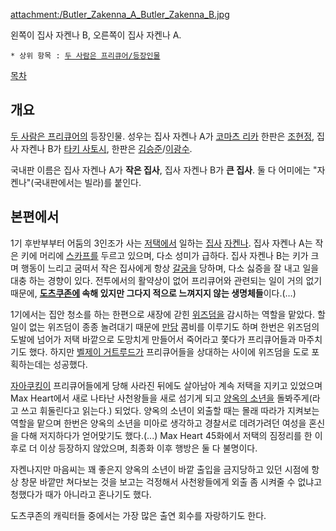 attachment:/Butler_Zakenna_A_Butler_Zakenna_B.jpg

왼쪽이 집사 자켄나 B, 오른쪽이 집사 자켄나 A.

 * 상위 항목 : [[두 사람은 프리큐어/등장인물]]

[[목차]]
== 개요 ==
[[두 사람은 프리큐어]]의 등장인물. 성우는 집사 자켄나 A가 [[코마츠 리카]] 한판은 [[조현정]], 집사 자켄나 B가 [[타키 사토시]], 한판은 [[김승준]]/[[이광수]].

국내판 이름은 집사 자켄나 A가 '''작은 집사''', 집사 자켄나 B가 '''큰 집사'''. 둘 다 어미에는 "자켄나"(국내판에서는 빌라)를 붙인다.

== 본편에서 ==
1기 후반부부터 어둠의 3인조가 사는 [[저택]]에서 일하는 [[집사]] [[자켄나]]. 집사 자켄나 A는 작은 키에 머리에 [[스카프]]를 두르고 있으며, 다소 성미가 급하다. 집사 자켄나 B는 키가 크며 행동이 느리고 굼떠서 작은 집사에게 항상 [[갈굼]]을 당하며, 다소 싫증을 잘 내고 일을 대충 하는 경향이 있다. 전투에서의 활약상이 없어 프리큐어와 관련되는 일이 거의 없기 때문에, '''[[도츠쿠존]]에 속해 있지만 그다지 적으로 느껴지지 않는 생명체들'''이다.(…)

1기에서는 집안 청소를 하는 한편으로 새장에 갇힌 [[위즈덤]]을 감시하는 역할을 맡았다. 할 일이 없는 위즈덤이 종종 놀려대기 때문에 [[만담]] 콤비를 이루기도 하며 한번은 위즈덤의 도발에 넘어가 저택 바깥으로 도망치게 만들어서 죽어라고 쫓다가 프리큐어들과 마주치기도 했다. 하지만 [[벨제이 거트루드]]가 프리큐어들을 상대하는 사이에 위즈덤을 도로 포획하는데는 성공했다.

[[자아쿠킹]]이 프리큐어들에게 당해 사라진 뒤에도 살아남아 계속 저택을 지키고 있었으며 Max Heart에서 새로 나타난 사천왕들을 새로 섬기게 되고 [[양옥의 소년]]을 돌봐주게(라고 쓰고 휘둘린다고 읽는다.) 되었다. 양옥의 소년이 외출할 때는 몰래 따라가 지켜보는 역할을 맡으며 한번은 양옥의 소년을 미아로 생각하고 경찰서로 데려가려던 여성을 혼신을 다해 저지하다가 얻어맞기도 했다.(...) Max Heart 45화에서 저택의 짐정리를 한 이후로 더 이상 등장하지 않았으며, 최종화 이후 행방은 둘 다 불명이다.

자켄나지만 마음씨는 꽤 좋은지 양옥의 소년이 바깥 출입을 금지당하고 있던 시점에 항상 창문 바깥만 쳐다보는 것을 보고는 걱정해서 사천왕들에게 외출 좀 시켜줄 수 없냐고 청했다가 때가 아니라고 혼나기도 했다.

도츠쿠존의 캐릭터들 중에서는 가장 많은 출연 회수를 자랑하기도 한다.
